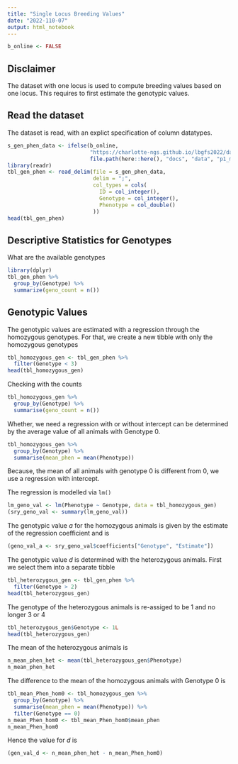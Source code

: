 ```yaml
---
title: "Single Locus Breeding Values"
date: "2022-110-07"
output: html_notebook
---
```


```r
b_online <- FALSE
```

## Disclaimer
The dataset with one locus is used to compute breeding values based on one locus. This requires to first estimate the genotypic values. 


## Read the dataset
The dataset is read, with an explict specification of column datatypes.

```r
s_gen_phen_data <- ifelse(b_online, 
                          "https://charlotte-ngs.github.io/lbgfs2022/data/p1_mrk_one_locus.csv",
                          file.path(here::here(), "docs", "data", "p1_mrk_one_locus.csv"))
library(readr)
tbl_gen_phen <- read_delim(file = s_gen_phen_data,
                           delim = ";",
                           col_types = cols(
                             ID = col_integer(),
                             Genotype = col_integer(),
                             Phenotype = col_double()
                           ))
head(tbl_gen_phen)
```


## Descriptive Statistics for Genotypes
What are the available genotypes

```r
library(dplyr)
tbl_gen_phen %>% 
  group_by(Genotype) %>%
  summarize(geno_count = n())
```


## Genotypic Values
The genotypic values are estimated with a regression through the homozygous genotypes. For that, we create a new tibble with only the homozygous genotypes

```r
tbl_homozygous_gen <- tbl_gen_phen %>%
  filter(Genotype < 3)
head(tbl_homozygous_gen)
```

Checking with the counts

```r
tbl_homozygous_gen %>%
  group_by(Genotype) %>%
  summarise(geno_count = n())
```

Whether, we need a regression with or without intercept can be determined by the average value of all animals with Genotype $0$. 

```r
tbl_homozygous_gen %>%
  group_by(Genotype) %>%
  summarise(mean_phen = mean(Phenotype))
```

Because, the mean of all animals with genotype $0$ is different from $0$, we use a regression with intercept.

The regression is modelled via `lm()`

```r
lm_geno_val <- lm(Phenotype ~ Genotype, data = tbl_homozygous_gen)
(sry_geno_val <- summary(lm_geno_val))
```

The genotypic value $a$ for the homozygous animals is given by the estimate of the regression coefficient and is 

```r
(geno_val_a <- sry_geno_val$coefficients["Genotype", "Estimate"])
```


The genotypic value $d$ is determined with the heterozygous animals. First we select them into a separate tibble

```r
tbl_heterozygous_gen <- tbl_gen_phen %>%
  filter(Genotype > 2)
head(tbl_heterozygous_gen)
```

The genotype of the heterozygous animals is re-assiged to be $1$ and no longer $3$ or $4$

```r
tbl_heterozygous_gen$Genotype <- 1L
head(tbl_heterozygous_gen)
```

The mean of the heterozygous animals is 

```r
n_mean_phen_het <- mean(tbl_heterozygous_gen$Phenotype)
n_mean_phen_het
```

The difference to the mean of the homozygous animals with Genotype $0$ is

```r
tbl_mean_Phen_hom0 <- tbl_homozygous_gen %>%
  group_by(Genotype) %>%
  summarise(mean_phen = mean(Phenotype)) %>%
  filter(Genotype == 0)
n_mean_Phen_hom0 <- tbl_mean_Phen_hom0$mean_phen
n_mean_Phen_hom0
```

Hence the value for $d$ is

```r
(gen_val_d <- n_mean_phen_het - n_mean_Phen_hom0)
```


